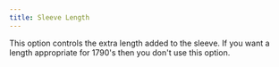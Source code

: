 ```yaml
---
title: Sleeve Length
---
```


This option controls the extra length added to the sleeve. If you want a length
appropriate for 1790's then you don't use this option.
